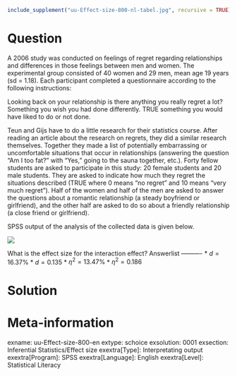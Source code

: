 ```r
include_supplement("uu-Effect-size-800-nl-tabel.jpg", recursive = TRUE)
```

Question
========
  
A 2006 study was conducted on feelings of regret regarding relationships and differences in those feelings between men and women. The experimental group consisted of 40 women and 29 men, mean age 19 years (sd = 1.18). Each participant completed a questionnaire according to the following instructions:

Looking back on your relationship is there anything you really regret a lot? Something you wish you had done differently. TRUE something you would have liked to do or not done.

Teun and Gijs have to do a little research for their statistics course. After reading an article about the research on regrets, they did a similar research themselves. Together they made a list of potentially embarrassing or uncomfortable situations that occur in relationships (answering the question "Am I too fat?" with "Yes," going to the sauna together, etc.). Forty fellow students are asked to participate in this study: 20 female students and 20 male students. They are asked to indicate how much they regret the situations described (TRUE where 0 means "no regret" and 10 means "very much regret"). Half of the women and half of the men are asked to answer the questions about a romantic relationship (a steady boyfriend or girlfriend), and the other half are asked to do so about a friendly relationship (a close friend or girlfriend).

SPSS output of the analysis of the collected data is given below. 


![](uu-Effect-size-800-nl-tabel.jpg)

What is the effect size for the interaction effect? 
Answerlist
----------
* $d = 16.37\%$
* $d = 0.135$
* $\eta^2 = 13.47\%$
* $\eta^2 = 0.186$ 


Solution
========

Meta-information
================
exname: uu-Effect-size-800-en
extype: schoice
exsolution: 0001
exsection: Inferential Statistics/Effect size
exextra[Type]: Interpretating output
exextra[Program]: SPSS
exextra[Language]: English
exextra[Level]: Statistical Literacy

